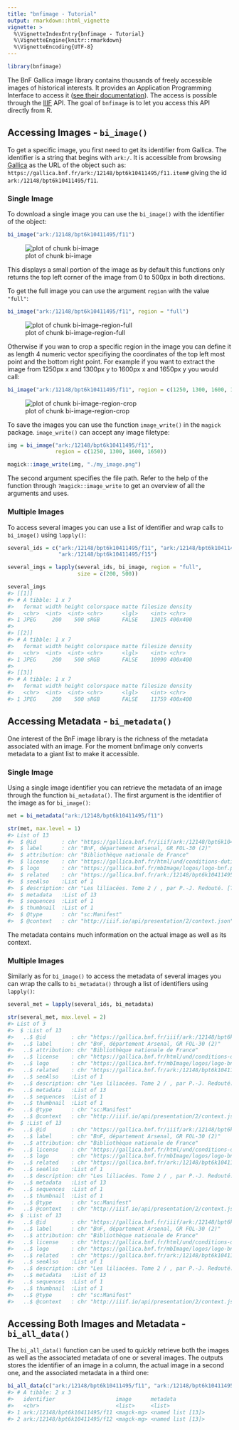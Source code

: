 ```yaml
---
title: "bnfimage - Tutorial"
output: rmarkdown::html_vignette
vignette: >
  %\VignetteIndexEntry{bnfimage - Tutorial}
  %\VignetteEngine{knitr::rmarkdown}
  %\VignetteEncoding{UTF-8}
---
```





```r
library(bnfimage)
```

The BnF Gallica image library contains thousands of freely accessible images of historical interests. It provides an Application Programming Interface to access it ([see their documentation](https://api.bnf.fr/api-iiif-de-recuperation-des-images-de-gallica#scroll-nav__1)). The access is possible through the [IIIF](https://iiif.io/) API. The goal of `bnfimage` is to let you access this API directly from R.

## Accessing Images - `bi_image()`

To get a specific image, you first need to get its identifier from Gallica.
The identifier is a string that begins with `ark:/`. It is accessible from browsing [Gallica](https://gallica.bnf.fr) as the URL of the object such as: `https://gallica.bnf.fr/ark:/12148/bpt6k10411495/f11.item#` giving the id `ark:/12148/bpt6k10411495/f11`.

### Single Image

To download a single image you can use the `bi_image()` with the identifier of the object:


```r
bi_image("ark:/12148/bpt6k10411495/f11")
```

![plot of chunk bi-image](figure/bi-image-1.png)

This displays a small portion of the image as by default this functions only returns the top left corner of the image from 0 to 500px in both directions.

To get the full image you can use the argument `region` with the value `"full"`:


```r
bi_image("ark:/12148/bpt6k10411495/f11", region = "full")
```

![plot of chunk bi-image-region-full](figure/bi-image-region-full-1.png)

Otherwise if you wan to crop a specific region in the image you can define it as length 4 numeric vector specifiying the coordinates of the top left most point and the bottom right point. For example if you want to extract the image from 1250px x and 1300px y to 1600px x and 1650px y you would call:


```r
bi_image("ark:/12148/bpt6k10411495/f11", region = c(1250, 1300, 1600, 1650))
```

![plot of chunk bi-image-region-crop](figure/bi-image-region-crop-1.png)

To save the images you can use the function `image_write()` in the `magick`
package. `image_write()` can accept any image filetype:


```r
img = bi_image("ark:/12148/bpt6k10411495/f11",
               region = c(1250, 1300, 1600, 1650))

magick::image_write(img, "./my_image.png")
```

The second argument specifies the file path. Refer to the help of the function
through `?magick::image_write` to get an overview of all the arguments and uses.

### Multiple Images

To access several images you can use a list of identifier and wrap calls
to `bi_image()` using `lapply()`:


```r
several_ids = c("ark:/12148/bpt6k10411495/f11", "ark:/12148/bpt6k10411495/f13",
                "ark:/12148/bpt6k10411495/f15")

several_imgs = lapply(several_ids, bi_image, region = "full",
                      size = c(200, 500))

several_imgs
#> [[1]]
#> # A tibble: 1 x 7
#>   format width height colorspace matte filesize density
#>   <chr>  <int>  <int> <chr>      <lgl>    <int> <chr>  
#> 1 JPEG     200    500 sRGB       FALSE    13015 400x400
#> 
#> [[2]]
#> # A tibble: 1 x 7
#>   format width height colorspace matte filesize density
#>   <chr>  <int>  <int> <chr>      <lgl>    <int> <chr>  
#> 1 JPEG     200    500 sRGB       FALSE    10990 400x400
#> 
#> [[3]]
#> # A tibble: 1 x 7
#>   format width height colorspace matte filesize density
#>   <chr>  <int>  <int> <chr>      <lgl>    <int> <chr>  
#> 1 JPEG     200    500 sRGB       FALSE    11759 400x400
```

## Accessing Metadata - `bi_metadata()`

One interest of the BnF image library is the richness of the metadata associated
with an image. For the moment bnfimage only converts metadata to a giant list
to make it accessible.

### Single Image

Using a single image identifier you can retrieve the metadata of an image
through the function `bi_metadata()`. The first argument is the identifier of
the image as for `bi_image()`:


```r
met = bi_metadata("ark:/12148/bpt6k10411495/f11")

str(met, max.level = 1)
#> List of 13
#>  $ @id        : chr "https://gallica.bnf.fr/iiif/ark:/12148/bpt6k10411495/manifest.json"
#>  $ label      : chr "BnF, département Arsenal, GR FOL-30 (2)"
#>  $ attribution: chr "Bibliothèque nationale de France"
#>  $ license    : chr "https://gallica.bnf.fr/html/und/conditions-dutilisation-des-contenus-de-gallica"
#>  $ logo       : chr "https://gallica.bnf.fr/mbImage/logos/logo-bnf.png"
#>  $ related    : chr "https://gallica.bnf.fr/ark:/12148/bpt6k10411495"
#>  $ seeAlso    :List of 1
#>  $ description: chr "Les liliacées. Tome 2 / , par P.-J. Redouté. [Tome premier-] huitième"
#>  $ metadata   :List of 13
#>  $ sequences  :List of 1
#>  $ thumbnail  :List of 1
#>  $ @type      : chr "sc:Manifest"
#>  $ @context   : chr "http://iiif.io/api/presentation/2/context.json"
```

The metadata contains much information on the actual image as well as its
context.

### Multiple Images

Similarly as for `bi_image()` to access the metadata of several images you can
wrap the calls to `bi_metadata()` through a list of identifiers using
`lapply()`:


```r
several_met = lapply(several_ids, bi_metadata)

str(several_met, max.level = 2)
#> List of 3
#>  $ :List of 13
#>   ..$ @id        : chr "https://gallica.bnf.fr/iiif/ark:/12148/bpt6k10411495/manifest.json"
#>   ..$ label      : chr "BnF, département Arsenal, GR FOL-30 (2)"
#>   ..$ attribution: chr "Bibliothèque nationale de France"
#>   ..$ license    : chr "https://gallica.bnf.fr/html/und/conditions-dutilisation-des-contenus-de-gallica"
#>   ..$ logo       : chr "https://gallica.bnf.fr/mbImage/logos/logo-bnf.png"
#>   ..$ related    : chr "https://gallica.bnf.fr/ark:/12148/bpt6k10411495"
#>   ..$ seeAlso    :List of 1
#>   ..$ description: chr "Les liliacées. Tome 2 / , par P.-J. Redouté. [Tome premier-] huitième"
#>   ..$ metadata   :List of 13
#>   ..$ sequences  :List of 1
#>   ..$ thumbnail  :List of 1
#>   ..$ @type      : chr "sc:Manifest"
#>   ..$ @context   : chr "http://iiif.io/api/presentation/2/context.json"
#>  $ :List of 13
#>   ..$ @id        : chr "https://gallica.bnf.fr/iiif/ark:/12148/bpt6k10411495/manifest.json"
#>   ..$ label      : chr "BnF, département Arsenal, GR FOL-30 (2)"
#>   ..$ attribution: chr "Bibliothèque nationale de France"
#>   ..$ license    : chr "https://gallica.bnf.fr/html/und/conditions-dutilisation-des-contenus-de-gallica"
#>   ..$ logo       : chr "https://gallica.bnf.fr/mbImage/logos/logo-bnf.png"
#>   ..$ related    : chr "https://gallica.bnf.fr/ark:/12148/bpt6k10411495"
#>   ..$ seeAlso    :List of 1
#>   ..$ description: chr "Les liliacées. Tome 2 / , par P.-J. Redouté. [Tome premier-] huitième"
#>   ..$ metadata   :List of 13
#>   ..$ sequences  :List of 1
#>   ..$ thumbnail  :List of 1
#>   ..$ @type      : chr "sc:Manifest"
#>   ..$ @context   : chr "http://iiif.io/api/presentation/2/context.json"
#>  $ :List of 13
#>   ..$ @id        : chr "https://gallica.bnf.fr/iiif/ark:/12148/bpt6k10411495/manifest.json"
#>   ..$ label      : chr "BnF, département Arsenal, GR FOL-30 (2)"
#>   ..$ attribution: chr "Bibliothèque nationale de France"
#>   ..$ license    : chr "https://gallica.bnf.fr/html/und/conditions-dutilisation-des-contenus-de-gallica"
#>   ..$ logo       : chr "https://gallica.bnf.fr/mbImage/logos/logo-bnf.png"
#>   ..$ related    : chr "https://gallica.bnf.fr/ark:/12148/bpt6k10411495"
#>   ..$ seeAlso    :List of 1
#>   ..$ description: chr "Les liliacées. Tome 2 / , par P.-J. Redouté. [Tome premier-] huitième"
#>   ..$ metadata   :List of 13
#>   ..$ sequences  :List of 1
#>   ..$ thumbnail  :List of 1
#>   ..$ @type      : chr "sc:Manifest"
#>   ..$ @context   : chr "http://iiif.io/api/presentation/2/context.json"
```

## Accessing Both Images and Metadata - `bi_all_data()`

The `bi_all_data()` function can be used to quickly retrieve both the images as
well as the associated metadata of one or several images. The outputs stores the
identifier of an image in a column, the actual image in a second one, and the
associated metadata in a third one:


```r
bi_all_data(c("ark:/12148/bpt6k10411495/f11", "ark:/12148/bpt6k10411495/f12"))
#> # A tibble: 2 x 3
#>   identifier                   image      metadata         
#>   <chr>                        <list>     <list>           
#> 1 ark:/12148/bpt6k10411495/f11 <magck-mg> <named list [13]>
#> 2 ark:/12148/bpt6k10411495/f12 <magck-mg> <named list [13]>
```
